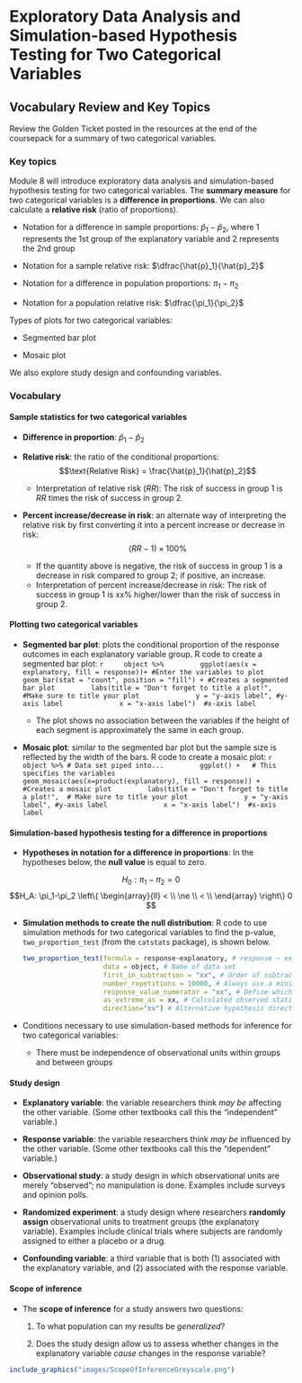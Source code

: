 # Exploratory Data Analysis and Simulation-based Hypothesis Testing for Two Categorical Variables

## Vocabulary Review and Key Topics

Review the Golden Ticket posted in the resources at the end of the coursepack for a summary of two categorical variables.

### Key topics

Module 8 will introduce exploratory data analysis and simulation-based hypothesis testing for two categorical variables. The **summary measure** for two categorical variables is a **difference in proportions**. We can also calculate a **relative risk** (ratio of proportions).

* Notation for a difference in sample proportions: $\hat{p}_1 - \hat{p}_2$, where 1 represents the 1st group of the explanatory variable and 2 represents the 2nd group

* Notation for a sample relative risk: $\dfrac{\hat{p}_1}{\hat{p}_2}$

* Notation for a difference in population proportions: $\pi_1 - \pi_2$

* Notation for a population relative risk: $\dfrac{\pi_1}{\pi_2}$

Types of plots for two categorical variables:

* Segmented bar plot

* Mosaic plot

We also explore study design and confounding variables.

### Vocabulary

#### Sample statistics for two categorical variables {-}

* **Difference in proportion**: $\hat{p}_1 - \hat{p}_2$
    
* **Relative risk**: the ratio of the conditional proportions:
$$\text{Relative Risk} = \frac{\hat{p}_1}{\hat{p}_2}$$
    
    * Interpretation of relative risk ($RR$):  The risk of success in group 1 is $RR$ times the risk of success in group 2.

* **Percent increase/decrease in risk**: an alternate way of interpreting the relative risk by first converting it into a percent increase or decrease in risk:
$$(RR-1) \times 100\%$$
    * If the quantity above is negative, the risk of success in group 1 is a decrease in risk compared to group 2; if positive, an increase.   
    * Interpretation of percent increase/decrease in risk: The risk of success in group 1 is xx\% higher/lower than the risk of success in group 2.

#### Plotting two categorical variables {-}

* **Segmented bar plot**: plots the conditional proportion of the response outcomes in each explanatory variable group. R code to create a segmented bar plot:
    ```r
    object %>%
        ggplot(aes(x = explanatory, fill = response))+ #Enter the variables to plot
        geom_bar(stat = "count", position = "fill") + #Creates a segmented bar plot
        labs(title = "Don't forget to title a plot!", #Make sure to title your plot
             y = "y-axis label", #y-axis label
             x = "x-axis label")  #x-axis label
    ```

    * The plot shows no association between the variables if the height of each segment is approximately the same in each group.
    
* **Mosaic plot**: similar to the segmented bar plot but the sample size is reflected by the width of the bars. R code to create a mosaic plot:
    ```r
    object %>% # Data set piped into...
        ggplot() +   # This specifies the variables
        geom_mosaic(aes(x=product(explanatory), fill = response)) +  #Creates a mosaic plot
        labs(title = "Don't forget to title a plot!",  # Make sure to title your plot
             y = "y-axis label", #y-axis label
             x = "x-axis label")  #x-axis label
    ```

   
#### Simulation-based hypothesis testing for a difference in proportions {-}

* **Hypotheses in notation for a difference in proportions**: In the hypotheses below, the **null value** is equal to zero.

$$H_0: \pi_1-\pi_2 = 0$$
$$H_A: \pi_1-\pi_2 \left\{
\begin{array}{ll}
< \\
\ne \\
< \\
\end{array}
\right\}
0 $$

* **Simulation methods to create the null distribution**: R code to use simulation methods for two categorical variables to find the p-value, `two_proportion_test` (from the `catstats` package), is shown below.  

    ```r
    two_proportion_test(formula = response~explanatory, # response ~ explanatory
                        data = object, # Name of data set
                        first_in_subtraction = "xx", # Order of subtraction: enter the name of Group 1
                        number_repetitions = 10000, # Always use a minimum of 1000 repetitions
                        response_value_numerator = "xx", # Define which outcome is a success
                        as_extreme_as = xx, # Calculated observed statistic (difference in sample proportions)
                        direction="xx") # Alternative hypothesis direction ("greater","less","two-sided")
    ```

* Conditions necessary to use simulation-based methods for inference for two categorical variables:

    * There must be independence of observational units within groups and between groups
    

#### Study design {-}

* **Explanatory variable**: the variable researchers think *may be* affecting the other variable. (Some other textbooks call this the "independent" variable.)
    
* **Response variable**: the variable researchers think *may be* influenced by the other variable. (Some other textbooks call this the "dependent" variable.)

* **Observational study**: a study design in which observational units are merely "observed"; no manipulation is done. Examples include surveys and opinion polls.

* **Randomized experiment**: a study design where researchers **randomly assign** observational units to treatment groups (the explanatory variable). Examples include clinical trials where subjects are randomly assigned to either a placebo or a drug.

* **Confounding variable**: a third variable that is both (1) associated with the explanatory variable, and (2) associated with the response variable.


#### Scope of inference

* The **scope of inference** for a study answers two questions:

    1. To what population can my results be _generalized_?
    
    2. Does the study design allow us to assess whether changes in the explanatory variable _cause_ changes in the response variable?

```r
include_graphics("images/ScopeOfInferenceGreyscale.png")
```

\newpage
